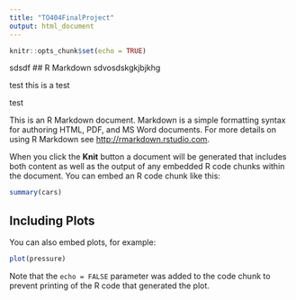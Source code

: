 ```yaml
---
title: "TO404FinalProject"
output: html_document
---
```


```r
knitr::opts_chunk$set(echo = TRUE)
```
sdsdf
## R Markdown
sdvosdskgkjbjkhg

test this is a test




test

This is an R Markdown document. Markdown is a simple formatting syntax for authoring HTML, PDF, and MS Word documents. For more details on using R Markdown see <http://rmarkdown.rstudio.com>.

When you click the **Knit** button a document will be generated that includes both content as well as the output of any embedded R code chunks within the document. You can embed an R code chunk like this:

```r
summary(cars)
```

## Including Plots

You can also embed plots, for example:

```r
plot(pressure)
```

Note that the `echo = FALSE` parameter was added to the code chunk to prevent printing of the R code that generated the plot.
